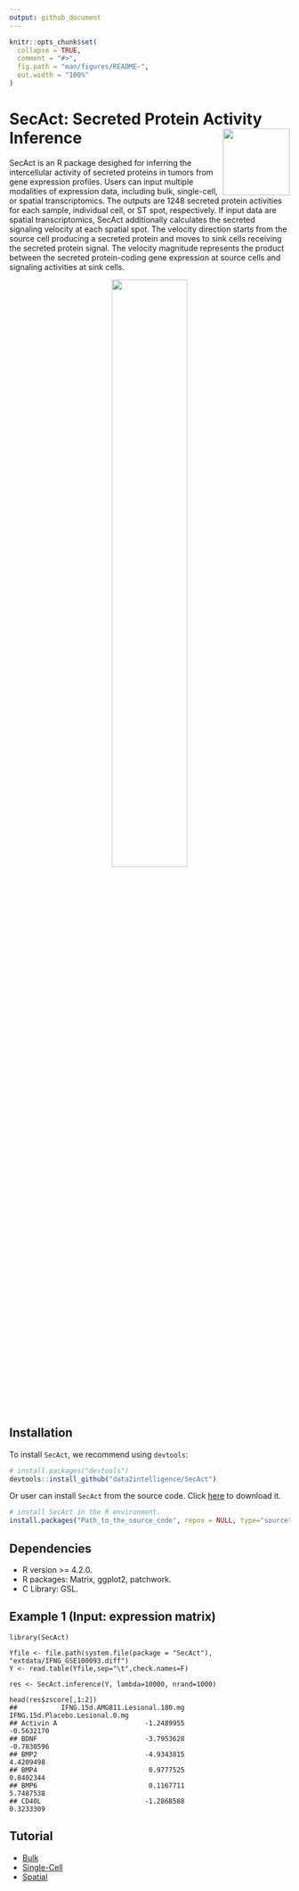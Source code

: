 ```yaml
---
output: github_document
---
```


<!-- README.md is generated from README.Rmd. Please edit that file -->

```r
knitr::opts_chunk$set(
  collapse = TRUE,
  comment = "#>",
  fig.path = "man/figures/README-",
  out.width = "100%"
)
```

# SecAct: Secreted Protein Activity Inference <img src="man/figures/sticker.png" align="right" alt="" width="120" />

<!-- badges: start -->
<!-- badges: end -->

SecAct is an R package desighed for inferring the intercellular activity of secreted proteins in tumors from gene expression profiles. Users can input multiple modalities of expression data, including bulk, single-cell, or spatial transcriptomics. The outputs are 1248 secreted protein activities for each sample, individual cell, or ST spot, respectively. If input data are spatial transcriptomics, SecAct additionally calculates the secreted signaling velocity at each spatial spot. The velocity direction starts from the source cell producing a secreted protein and moves to sink cells receiving the secreted protein signal. The velocity magnitude represents the product between the secreted protein-coding gene expression at source cells and signaling activities at sink cells. 


<p align="center"><img src="man/figures/workflow.png" width="52%"/></p>


## Installation

To install `SecAct`, we recommend using `devtools`:

``` r
# install.packages("devtools")
devtools::install_github("data2intelligence/SecAct")
```

Or user can install `SecAct` from the source code. Click <a href="https://api.github.com/repos/data2intelligence/SecAct/tarball/HEAD" target="_blank">here</a> to download it.

``` r
# install SecAct in the R environment.
install.packages("Path_to_the_source_code", repos = NULL, type="source")
``` 

## Dependencies

* R version >= 4.2.0. 
* R packages: Matrix, ggplot2, patchwork.
* C Library: GSL.

## Example 1 (Input: expression matrix)

```
library(SecAct)

Yfile <- file.path(system.file(package = "SecAct"), "extdata/IFNG_GSE100093.diff")
Y <- read.table(Yfile,sep="\t",check.names=F)

res <- SecAct.inference(Y, lambda=10000, nrand=1000)

head(res$zscore[,1:2])
##           IFNG.15d.AMG811.Lesional.180.mg IFNG.15d.Placebo.Lesional.0.mg
## Activin A                      -1.2489955                     -0.5632170
## BDNF                           -3.7953628                     -0.7830596
## BMP2                           -4.9343815                      4.4209498
## BMP4                            0.9777525                      0.8402344
## BMP6                            0.1167711                      5.7487538
## CD40L                          -1.2868588                      0.3233309

```

## Tutorial
* [Bulk](https://data2intelligence.github.io/SecAct/articles/Bulk.html)  
* [Single-Cell](https://data2intelligence.github.io/SecAct/articles/SingleCell.html)
* [Spatial](https://data2intelligence.github.io/SecAct/articles/Spatial.html)


